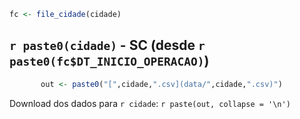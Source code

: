 ```r
fc <- file_cidade(cidade)
```



## `r paste0(cidade)` - SC (desde `r paste0(fc$DT_INICIO_OPERACAO)`)




```r
       out <- paste0("[",cidade,".csv](data/",cidade,".csv)")
```

Download dos dados para `r cidade`: `r paste(out, collapse = '\n')`